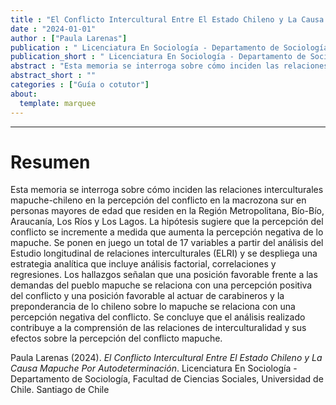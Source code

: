```yaml
---
title : "El Conflicto Intercultural Entre El Estado Chileno y La Causa Mapuche Por Autodeterminación"
date : "2024-01-01"
author : ["Paula Larenas"]
publication : " Licenciatura En Sociología - Departamento de Sociología, Facultad de Ciencias Sociales, Universidad de Chile. Santiago de Chile"
publication_short : " Licenciatura En Sociología - Departamento de Sociología, Facultad de Ciencias Sociales, Universidad de Chile. Santiago de Chile"
abstract : "Esta memoria se interroga sobre cómo inciden las relaciones interculturales mapuche-chileno en la percepción del conflicto en la macrozona sur en personas mayores de edad que residen en la Región Metropolitana, Bío-Bío, Araucanía, Los Ríos y Los Lagos. La hipótesis sugiere que la percepción del conflicto se incremente a medida que aumenta la percepción negativa de lo mapuche. Se ponen en juego un total de 17 variables a partir del análisis del Estudio longitudinal de relaciones interculturales (ELRI) y se despliega una estrategia analítica que incluye análisis factorial, correlaciones y regresiones. Los hallazgos señalan que una posición favorable frente a las demandas del pueblo mapuche se relaciona con una percepción positiva del conflicto y una posición favorable al actuar de carabineros y la preponderancia de lo chileno sobre lo mapuche se relaciona con una percepción negativa del conflicto. Se concluye que el análisis realizado contribuye a la comprensión de las relaciones de interculturalidad y sus efectos sobre la percepción del conflicto mapuche."
abstract_short : ""
categories : ["Guía o cotutor"]
about:
  template: marquee
---
```

---

# Resumen

Esta memoria se interroga sobre cómo inciden las relaciones interculturales mapuche-chileno
en la percepción del conflicto en la macrozona sur en personas mayores de edad que residen
en la Región Metropolitana, Bío-Bío, Araucanía, Los Ríos y Los Lagos. La hipótesis sugiere
que la percepción del conflicto se incremente a medida que aumenta la percepción negativa
de lo mapuche. Se ponen en juego un total de 17 variables a partir del análisis del Estudio
longitudinal de relaciones interculturales (ELRI) y se despliega una estrategia analítica que
incluye análisis factorial, correlaciones y regresiones. Los hallazgos señalan que una posición
favorable frente a las demandas del pueblo mapuche se relaciona con una percepción positiva
del conflicto y una posición favorable al actuar de carabineros y la preponderancia de lo
chileno sobre lo mapuche se relaciona con una percepción negativa del conflicto. Se concluye
que el análisis realizado contribuye a la comprensión de las relaciones de interculturalidad y
sus efectos sobre la percepción del conflicto mapuche.


::: {.callout-note title="How to cite this work"}

Paula Larenas (2024). *El Conflicto Intercultural Entre El Estado Chileno y La Causa Mapuche Por Autodeterminación*.  Licenciatura En Sociología - Departamento de Sociología, Facultad de Ciencias Sociales, Universidad de Chile. Santiago de Chile

:::

